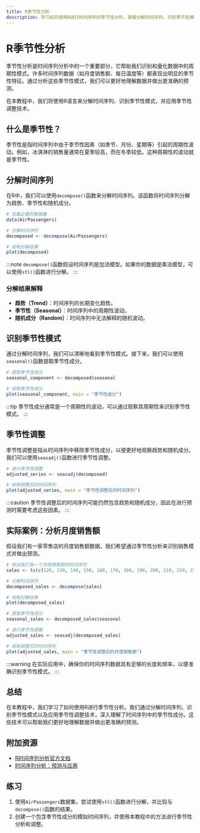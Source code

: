 ```yaml
---
title: R季节性分析
description: 学习如何使用R进行时间序列的季节性分析，掌握分解时间序列、识别季节性模式以及应用季节性调整的方法。
---
```


# R季节性分析

季节性分析是时间序列分析中的一个重要部分，它帮助我们识别和量化数据中的周期性模式。许多时间序列数据（如月度销售额、每日温度等）都表现出明显的季节性特征。通过分析这些季节性模式，我们可以更好地理解数据并做出更准确的预测。

在本教程中，我们将使用R语言来分解时间序列、识别季节性模式，并应用季节性调整技术。

## 什么是季节性？

季节性是指时间序列中由于季节性因素（如季节、月份、星期等）引起的周期性波动。例如，冰淇淋的销售量通常在夏季较高，而在冬季较低。这种周期性的波动就是季节性。

## 分解时间序列

在R中，我们可以使用`decompose()`函数来分解时间序列。该函数将时间序列分解为趋势、季节性和随机成分。

```r
# 加载必要的数据集
data(AirPassengers)

# 分解时间序列
decomposed <- decompose(AirPassengers)

# 绘制分解结果
plot(decomposed)
```

:::note
`decompose()`函数假设时间序列是加法模型。如果你的数据是乘法模型，可以使用`stl()`函数进行分解。
:::

### 分解结果解释

- **趋势（Trend）**：时间序列的长期变化趋势。
- **季节性（Seasonal）**：时间序列中的周期性波动。
- **随机成分（Random）**：时间序列中无法解释的随机波动。

## 识别季节性模式

通过分解时间序列，我们可以清晰地看到季节性模式。接下来，我们可以使用`seasonal()`函数提取季节性成分。

```r
# 提取季节性成分
seasonal_component <- decomposed$seasonal

# 绘制季节性成分
plot(seasonal_component, main = "季节性成分")
```

:::tip
季节性成分通常是一个周期性的波动，可以通过观察其周期性来识别季节性模式。
:::

## 季节性调整

季节性调整是指从时间序列中移除季节性成分，以便更好地观察趋势和随机成分。我们可以使用`seasadj()`函数进行季节性调整。

```r
# 进行季节性调整
adjusted_series <- seasadj(decomposed)

# 绘制调整后的时间序列
plot(adjusted_series, main = "季节性调整后的时间序列")
```

:::caution
季节性调整后的时间序列可能仍然包含趋势和随机成分，因此在进行预测时需要考虑这些因素。
:::

## 实际案例：分析月度销售额

假设我们有一家零售店的月度销售额数据，我们希望通过季节性分析来识别销售模式并做出预测。

```r
# 假设我们有一个月度销售额的时间序列
sales <- ts(c(120, 130, 140, 150, 160, 170, 180, 190, 200, 210, 220, 230), frequency = 12)

# 分解时间序列
decomposed_sales <- decompose(sales)

# 绘制分解结果
plot(decomposed_sales)

# 提取季节性成分
seasonal_sales <- decomposed_sales$seasonal

# 进行季节性调整
adjusted_sales <- seasadj(decomposed_sales)

# 绘制调整后的时间序列
plot(adjusted_sales, main = "季节性调整后的月度销售额")
```

:::warning
在实际应用中，确保你的时间序列数据具有足够的长度和频率，以便准确识别季节性模式。
:::

## 总结

在本教程中，我们学习了如何使用R进行季节性分析。我们通过分解时间序列、识别季节性模式以及应用季节性调整技术，深入理解了时间序列中的季节性成分。这些技术可以帮助我们更好地理解数据并做出更准确的预测。

## 附加资源

- [R时间序列分析官方文档](https://cran.r-project.org/web/packages/forecast/forecast.pdf)
- [时间序列分析：预测与应用](https://www.amazon.com/Time-Analysis-Forecasting-Applications-Wiley/dp/0470272848)

## 练习

1. 使用`AirPassengers`数据集，尝试使用`stl()`函数进行分解，并比较与`decompose()`函数的结果。
2. 创建一个包含季节性成分的模拟时间序列，并使用本教程中的方法进行季节性分析和调整。
